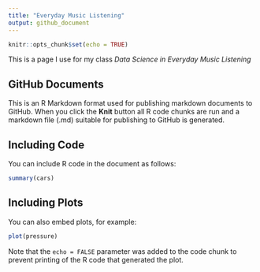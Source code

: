 ```yaml
---
title: "Everyday Music Listening"
output: github_document
---
```


```r
knitr::opts_chunk$set(echo = TRUE)
```
This is a page I use for my class *Data Science in Everyday Music Listening* 


## GitHub Documents

This is an R Markdown format used for publishing markdown documents to GitHub. When you click the **Knit** button all R code chunks are run and a markdown file (.md) suitable for publishing to GitHub is generated.

## Including Code

You can include R code in the document as follows:

```r
summary(cars)
```

## Including Plots

You can also embed plots, for example:

```r
plot(pressure)
```

Note that the `echo = FALSE` parameter was added to the code chunk to prevent printing of the R code that generated the plot.
